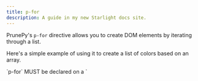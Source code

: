 ```yaml
---
title: p-for
description: A guide in my new Starlight docs site.
---
```


PrunePy's `p-for` directive allows you to create DOM elements by iterating through a list.

Here's a simple example of using it to create a list of colors based on an array.

<Aside type="caution">`p-for` MUST be declared on a `<template>` element. That `<template>` element MUST contain **only one root** element</Aside>


```html
<ul>
    <template p-for="color in ['red', 'blue', 'black']">
        <li p-text="color"></li>
    </template>
</ul>
```

## Iterate on a range

You can iterate on any iterable, for example a range :
```html
<ul>
    <template p-for="i in range(10)">
        <li p-text="i"></li>
    </template>
</ul>
```

## Iterate on dict

You can iterate on any iterable, so a dict works too
```html
<ul>
    <template p-for="key,value in {'taste':'peperonni', 'size': 'XL'}.items()">
        <li p-text="i">
            <span p-text="key"></span>
            <span> - </span>
            <span p-text="value"></span>
        </li>
    </template>
</ul>
```